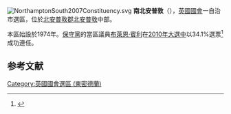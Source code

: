 [[File:NorthamptonSouth2007Constituency.svg|right]]
'''南北安普敦'''（{{lang-en|Northampton South}}），[[英國|英國]][[英國國會|國會]]一自治市選區，位於[[北安普敦郡|北安普敦郡]][[北安普敦|北安普敦]]中部。

本區始設於1974年。[[保守黨_(英國)|保守黨]]的當區議員[[布萊恩·賓利|布萊恩·賓利]]在[[2010年英國大選|2010年大選中]]以34.1%選票<ref name="">{{cite news
|publisher=[[英國廣播公司|英國廣播公司]]
|date=2010年5月7日
|title=Election 2010/Constituency/Northampton South
|url=http://news.bbc.co.uk/1/shared/election2010/results/constituency/d36.stm
|accessdate=2010年9月29日
|archive-date=2017年9月2日
|archive-url=https://web.archive.org/web/20170902213854/http://news.bbc.co.uk/1/shared/election2010/results/constituency/d36.stm
|dead-url=no
}}</ref>成功連任。

==参考文献==
<div class="references-small">
<references></references>
</div>

{{DEFAULTSORT:Northampton South (UK Parliament constituency)}}
[[Category:英國國會選區_(東密德蘭)|Category:英國國會選區 (東密德蘭)]]